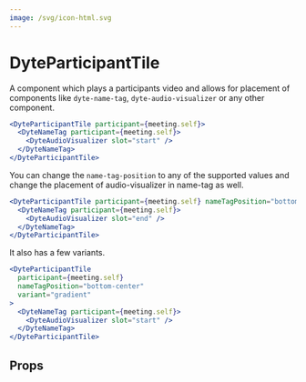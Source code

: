 ```yaml
---
image: /svg/icon-html.svg
---
```


# DyteParticipantTile

A component which plays a participants video and allows for placement
of components like `dyte-name-tag`, `dyte-audio-visualizer` or any other component.

```jsx live
<DyteParticipantTile participant={meeting.self}>
  <DyteNameTag participant={meeting.self}>
    <DyteAudioVisualizer slot="start" />
  </DyteNameTag>
</DyteParticipantTile>
```

You can change the `name-tag-position` to any of the supported values
and change the placement of audio-visualizer in name-tag as well.

```jsx live
<DyteParticipantTile participant={meeting.self} nameTagPosition="bottom-center">
  <DyteNameTag participant={meeting.self}>
    <DyteAudioVisualizer slot="end" />
  </DyteNameTag>
</DyteParticipantTile>
```

It also has a few variants.

```jsx live
<DyteParticipantTile
  participant={meeting.self}
  nameTagPosition="bottom-center"
  variant="gradient"
>
  <DyteNameTag participant={meeting.self}>
    <DyteAudioVisualizer slot="start" />
  </DyteNameTag>
</DyteParticipantTile>
```

## Props

<PropsTable of="dyte-participant-tile" />

